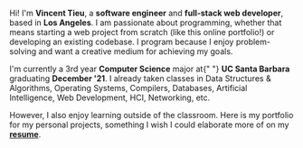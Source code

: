 Hi! I'm **Vincent Tieu**, a **software engineer** and
**full-stack web developer**, based in **Los Angeles**. I am
passionate about programming, whether that means starting a web project
from scratch (like this online portfolio!) or developing an existing
codebase. I program because I enjoy problem-solving and want a creative
medium for achieving my goals.

I'm currently a 3rd year **Computer Science** major at{" "}
**UC Santa Barbara** graduating **December '21**. I already taken
classes in Data Structures & Algorithms, Operating Systems, Compilers,
Databases, Artificial Intelligence, Web Development, HCI, Networking,
etc.

However, I also enjoy learning outside of the classroom. Here is my
portfolio for my personal projects, something I wish I could elaborate
more of on my <a href="https://drive.google.com/file/d/1C_F7pFjvxAtaEg8cRhYUk0UfXWM83t63/view?usp=sharing" className="link link-ltr" target="_blank" rel="noreferrer">**resume**</a>.
